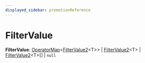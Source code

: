 ```yaml
---
displayed_sidebar: promotionReference
---
```



# FilterValue

 **FilterValue**: [OperatorMap](../promotion.OperatorMap/page.mdx)&#60;[FilterValue2](../promotion.FilterValue2/page.mdx)&#60;T&#62;&#62; \| [FilterValue2](../promotion.FilterValue2/page.mdx)&#60;T&#62; \| [FilterValue2](../promotion.FilterValue2/page.mdx)&#60;T&#62;[] \| `null`
